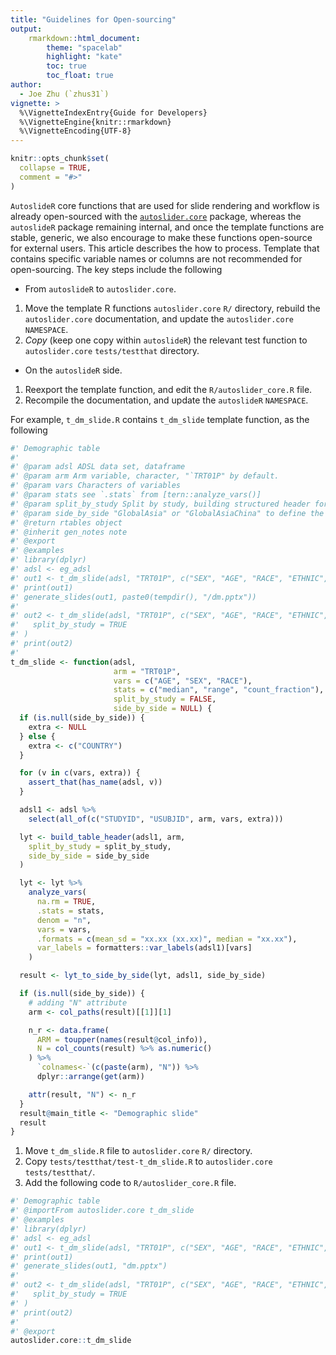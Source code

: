 ```yaml
---
title: "Guidelines for Open-sourcing"
output:
    rmarkdown::html_document:
        theme: "spacelab"
        highlight: "kate"
        toc: true
        toc_float: true
author:
  - Joe Zhu (`zhus31`)
vignette: >
  %\VignetteIndexEntry{Guide for Developers}
  %\VignetteEngine{knitr::rmarkdown}
  %\VignetteEncoding{UTF-8}
---
```


```r
knitr::opts_chunk$set(
  collapse = TRUE,
  comment = "#>"
)
```

`AutoslideR` core functions that are used for slide rendering and workflow is already open-sourced with the 
[`autoslider.core`](CRAN link) package, whereas the `autoslideR` package remaining internal, and once the template functions are stable, generic, we also encourage to make these functions open-source for external users. This article describes the how to process. Template that contains specific variable names or columns are not recommended for open-sourcing. The key steps include the following

  * From `autoslideR` to `autoslider.core`. 

  1. Move the template R functions `autoslider.core` `R/` directory, rebuild the `autoslider.core` documentation, and update the `autoslider.core` `NAMESPACE`.
  2. *Copy* (keep one copy within `autoslideR`) the relevant test function to `autoslider.core` `tests/testthat` directory. 
  
  * On the `autoslideR` side.
  
  1. Reexport the template function, and edit the `R/autoslider_core.R` file.
  2. Recompile the documentation, and update the `autoslideR` `NAMESPACE`.

For example, `t_dm_slide.R` contains `t_dm_slide` template function, as the following

```r
#' Demographic table
#'
#' @param adsl ADSL data set, dataframe
#' @param arm Arm variable, character, "`TRT01P" by default.
#' @param vars Characters of variables
#' @param stats see `.stats` from [tern::analyze_vars()]
#' @param split_by_study Split by study, building structured header for tables
#' @param side_by_side "GlobalAsia" or "GlobalAsiaChina" to define the side by side requirement
#' @return rtables object
#' @inherit gen_notes note
#' @export
#' @examples
#' library(dplyr)
#' adsl <- eg_adsl
#' out1 <- t_dm_slide(adsl, "TRT01P", c("SEX", "AGE", "RACE", "ETHNIC", "COUNTRY"))
#' print(out1)
#' generate_slides(out1, paste0(tempdir(), "/dm.pptx"))
#'
#' out2 <- t_dm_slide(adsl, "TRT01P", c("SEX", "AGE", "RACE", "ETHNIC", "COUNTRY"),
#'   split_by_study = TRUE
#' )
#' print(out2)
#'
t_dm_slide <- function(adsl,
                       arm = "TRT01P",
                       vars = c("AGE", "SEX", "RACE"),
                       stats = c("median", "range", "count_fraction"),
                       split_by_study = FALSE,
                       side_by_side = NULL) {
  if (is.null(side_by_side)) {
    extra <- NULL
  } else {
    extra <- c("COUNTRY")
  }

  for (v in c(vars, extra)) {
    assert_that(has_name(adsl, v))
  }

  adsl1 <- adsl %>%
    select(all_of(c("STUDYID", "USUBJID", arm, vars, extra)))

  lyt <- build_table_header(adsl1, arm,
    split_by_study = split_by_study,
    side_by_side = side_by_side
  )

  lyt <- lyt %>%
    analyze_vars(
      na.rm = TRUE,
      .stats = stats,
      denom = "n",
      vars = vars,
      .formats = c(mean_sd = "xx.xx (xx.xx)", median = "xx.xx"),
      var_labels = formatters::var_labels(adsl1)[vars]
    )

  result <- lyt_to_side_by_side(lyt, adsl1, side_by_side)

  if (is.null(side_by_side)) {
    # adding "N" attribute
    arm <- col_paths(result)[[1]][1]

    n_r <- data.frame(
      ARM = toupper(names(result@col_info)),
      N = col_counts(result) %>% as.numeric()
    ) %>%
      `colnames<-`(c(paste(arm), "N")) %>%
      dplyr::arrange(get(arm))

    attr(result, "N") <- n_r
  }
  result@main_title <- "Demographic slide"
  result
}
```

1. Move `t_dm_slide.R` file to `autoslider.core` `R/` directory. 
2. Copy `tests/testthat/test-t_dm_slide.R` to `autoslider.core` `tests/testthat/`.
3. Add the following code to `R/autoslider_core.R` file.

```r
#' Demographic table
#' @importFrom autoslider.core t_dm_slide
#' @examples
#' library(dplyr)
#' adsl <- eg_adsl
#' out1 <- t_dm_slide(adsl, "TRT01P", c("SEX", "AGE", "RACE", "ETHNIC", "COUNTRY"))
#' print(out1)
#' generate_slides(out1, "dm.pptx")
#'
#' out2 <- t_dm_slide(adsl, "TRT01P", c("SEX", "AGE", "RACE", "ETHNIC", "COUNTRY"),
#'   split_by_study = TRUE
#' )
#' print(out2)
#'
#' @export
autoslider.core::t_dm_slide
```
